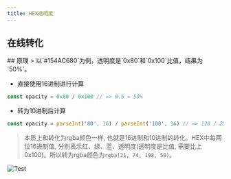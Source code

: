 ```yaml
---
title: HEX透明度
---
```



## 在线转化
<Suspense>
  <ColorTransform />
</Suspense>
## 原理
> 以`#154AC680`为例，透明度是`0x80`和`0x100`比值，结果为`50%`。

- 直接使用16进制进行计算

``` js
const opacity = 0x80 / 0x100 // => 0.5 = 50%
```

- 转为10进制后计算

``` js
const opacity = parseInt('80', 16) / parseInt('100', 16) // => 128 / 256 = 0.5 = 50%
```

> 本质上和转化为rgba颜色一样, 也就是16进制和10进制的转化。HEX中每两位16进制值, 分别表示红、绿、蓝、透明度(透明度是比值, 需要比上0x100)。所以转为rgba颜色为`rgba(21, 74, 198, 50)`。

![Test](/content/center.svg)



